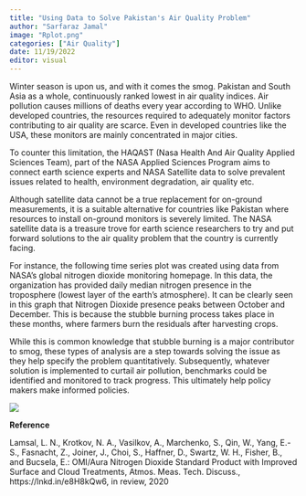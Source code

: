 ```yaml
---
title: "Using Data to Solve Pakistan's Air Quality Problem"
author: "Sarfaraz Jamal"
image: "Rplot.png"
categories: ["Air Quality"]
date: 11/19/2022
editor: visual
---
```



<p>

Winter season is upon us, and with it comes the smog. Pakistan and South Asia as a whole, continuously ranked lowest in air quality indices. Air pollution causes millions of deaths every year according to WHO. Unlike developed countries, the resources required to adequately monitor factors contributing to air quality are scarce. Even in developed countries like the USA, these monitors are mainly concentrated in major cities.

To counter this limitation, the HAQAST (Nasa Health And Air Quality Applied Sciences Team), part of the NASA Applied Sciences Program aims to connect earth science experts and NASA Satellite data to solve prevalent issues related to health, environment degradation, air quality etc.

Although satellite data cannot be a true replacement for on-ground measurements, it is a suitable alternative for countries like Pakistan where resources to install on-ground monitors is severely limited. The NASA satellite data is a treasure trove for earth science researchers to try and put forward solutions to the air quality problem that the country is currently facing.

For instance, the following time series plot was created using data from NASA's global nitrogen dioxide monitoring homepage. In this data, the organization has provided daily median nitrogen presence in the troposphere (lowest layer of the earth's atmosphere). It can be clearly seen in this graph that Nitrogen Dioxide presence peaks between October and December. This is because the stubble burning process takes place in these months, where farmers burn the residuals after harvesting crops.

While this is common knowledge that stubble burning is a major contributor to smog, these types of analysis are a step towards solving the issue as they help specify the problem quantitatively. Subsequently, whatever solution is implemented to curtail air pollution, benchmarks could be identified and monitored to track progress. This ultimately help policy makers make informed policies.

</p>

<img src="Rplot.png"/>

<p>

<b>Reference</b> 

</p>
<p>

Lamsal, L. N., Krotkov, N. A., Vasilkov, A., Marchenko, S., Qin, W., Yang, E.-S., Fasnacht, Z., Joiner, J., Choi, S., Haffner, D., Swartz, W. H., Fisher, B., and Bucsela, E.: OMI/Aura Nitrogen Dioxide Standard Product with Improved Surface and Cloud Treatments, Atmos. Meas. Tech. Discuss., https://lnkd.in/e8H8kQw6, in review, 2020

</p>
